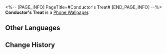 <%-- [PAGE_INFO]
PageTitle=#Conductor's Treat#
[END_PAGE_INFO] --%>
{{Item Infobox
|id          = 221002
|image       = Item Conductor's Treat.png
|type        = Phone Wallpaper
|invCategory = 
|rarity      = 4
|effect      = After obtaining Phone wallpapers, they can be changed in the Phone function
|description = ''"Let Pom-Pom cook! What kind of yum-yum do you guys have in mind?"''
}}
'''Conductor's Treat''' is a [[Phone Wallpaper]].

==Other Languages==
{{Other Languages
|en   = Conductor's Treat
|zhs  = 列车长特供
|zht  = 列車長特餐
|ja   = 車掌のスペシャルプレート
|ko   = 차장의 특식
|es   = Especialidad del revisor
|fr   = La spécialité du conducteur
|ru   = Особое блюдо от проводника
|th   = สูตรเฉพาะของกัปตันรถไฟ
|vi   = Đích Thân Tàu Trưởng Chế Biến
|de   = Spezialität vom Schaffner
|id   = Traktiran Kondektur
|pt   = A Especialidade do Condutor
}}

==Change History==
{{Change History|1.3}}
